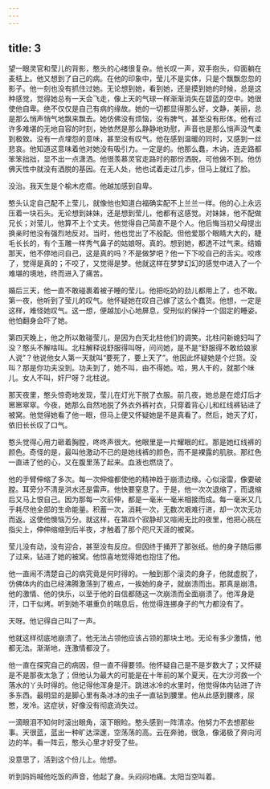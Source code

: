 ```yaml
---
---
---
```

title: 3
---



望一眼灵官和莹儿的背影，憨头的心绪很复杂。他长叹一声，双手抱头，仰面躺在麦秸上。他又想到了自己的病。在他的印象中，莹儿不是实体，只是个飘飘忽忽的影子。他一刻也没有抓住过她。无论想到她，看到她，还是摸到她的时候，总是这种感觉，觉得她总有一天会飞走，像上天的气球一样渐渐消失在碧蓝的空中。她很使他自卑。绝不仅仅是自己有病的缘故。她的一切都显得那么好，文静，美丽，总是那么悄声悄气地飘来飘去。她仿佛没有烦恼，没有脾气，甚至没有形体。他有过许多难堪的无地自容的时刻，她依然是那么静静地劝慰，声音也是那么悄声没气柔到极致。没有一点埋怨的意味，甚至没有叹气。他在感到温暖的同时，又感到一丝悲哀。他知道这意味着他对她没有吸引力。一定是的。他那么蠢，木讷，连走路都笨笨拙拙，显不出一点潇洒。他很羡慕灵官走路时的那份洒脱，可他做不到。他仿佛天性中就没有洒脱的基因。在无人处，他也试着走过几步，但马上就红了脸。

没治。我天生是个榆木疙瘩。他越加感到自卑。

憨头认定自己配不上莹儿，就像他也知道白福确实配不上兰兰一样。他的心上永远压着一块石头。无论想到妹妹，还是想到莹儿，他都有这感觉。对妹妹，他不配做兄长；对莹儿，他算不上个丈夫。他觉得自己简直不是个人。他后悔当初父母提出换亲时他没有强烈地反对。当时，他也觉出了不般配。但他爱那个眼睛大大的，睫毛长长的，有个玉雕一样秀气鼻子的姑娘呀。真的。想到她，都透不过气来。结婚那天，他不停地问自己，这是真的吗？不是做梦吧？他一下下咬自己的舌尖。咬疼了，觉得是真的；不咬了，又觉得是梦。他就这样在梦梦幻幻的感觉中进入了一个难堪的境地，终而进入了痛苦。

婚后三天，他一直不敢碰裹着被子睡的莹儿。他把吃奶的劲儿都用上了，也不敢。第一夜，他听到了莹儿的叹气。他怀疑她在叹自己嫁了这么个蠢货。他想，一定是这样，难怪她叹气。这一想，便越加小心地屏息，受刑似的保持一个固定的睡姿。他怕翻身会吓了她。

第四天晚上，他之所以敢碰莹儿，是因为白天北柱他们的调笑。北柱问新媳妇叫了没？憨头不解啥叫。北柱解释说舒服得叫呀，问问她，是不是“舒服得不敢给娘家人说”？他说他女人第一天就叫“要死了，要上天了”。他因此怀疑她是个烂货。没叫？那是你功夫没到。功夫到了，她不叫，由不得她。哈，男人干的，就那个味儿。女人不叫，奸尸呀？北柱说。

那天夜里，憨头惊奇地发现，莹儿在灯光下脱了衣服。前几夜，她总是在熄灯后才窸窸窣窣。今夜，她那么自然地脱了外衣外裤衬衣，只穿着背心儿和红线裤钻进了被窝。他觉得她看了他一眼，但马上便又怀疑她是不是真看了。然后，她灭了灯，依旧长长叹了口气。

憨头觉得心用力砸着胸膛，咚咚声很大。他眼里是一片耀眼的红。那是她红线裤的颜色。奇怪的是，最叫他激动不已的是她线裤的颜色，而不是裸露的肌肤。那红色一直进了他的心，又在腹里荡了起来。血液也燃烧了。

他的手臂伸缩了多次。每一次伸缩都使他的精神趋于崩溃边缘。心似滚雷，像要破膛。耳旁分不清是洪水还是雷声。他快要窒息了。于是，他一次次退缩了，而退缩后又马上恨自己。因为那每一次前伸，都是一毫米一毫米相接而成。每一毫米又几乎耗尽他全部的生命能量。积蓄一次，消耗一次，无数次艰难行进，却一次次无功而返。这使他懊恼万分。就这样，在第四个寂静却又喧闹无比的夜里，他把心挑在指尖上，伸伸缩缩到后半夜，才触着了那个咫尺天涯的被窝。

莹儿没有动，没有迎合，甚至没有反应。但因终于捅开了那张纸。他的身子随后挪了过来，钻进了她的被窝。他惊喜地觉得她也抱住了他。

他一直闹不清楚自己的病究竟是何时得的。一触到那个滚烫的身子，他就虚脱了，仿佛体内的血已经沸腾激荡到了极点，一挨她的身子，就崩溃而出。那真是崩溃。他的激情、他的快乐，以至于他的自信都随这一次崩溃而全面崩溃了。他浑身是汗，口干似烤。听到她不堪重负的喘息后，他觉得连挪身子的气力都没有了。

天呀。他记得自己叫了一声。

他就这样彻底地崩溃了。他无法占领他应该占领的那块土地。无论有多少激情，他都无法。渐渐地，连激情都没了。

他一直在探究自己的病因，但一直不得要领。他怀疑自己是不是岁数大了；又怀疑是不是那夜太急了；但他认为最大的可能是在十年前的某个夏天，在大沙河救一个落水的丫头时得的。他记得他浑身是汗。跳进冰冷的水里时，他觉得体内钻进了许多东西。最明显的是脚心里有条冰冰的虫子一直钻到腰里。他从此感到腰疼，尿憋，发冷。这症状，好像没有彻底消失过。

一滴眼泪不知何时滚出眼角，滚下眼睑。憨头感到一阵清凉。他努力不去想那些事。天很蓝，蓝出一种旷达深邃，空荡荡的高。云在奔驰，很急，像渴极了奔向河边的羊。看一阵云，憨头心里才好受了些。

没意思了，活到这个份儿上。他想。

听到妈妈喊他吃饭的声音，他起了身。头闷闷地痛。太阳当空叫着。